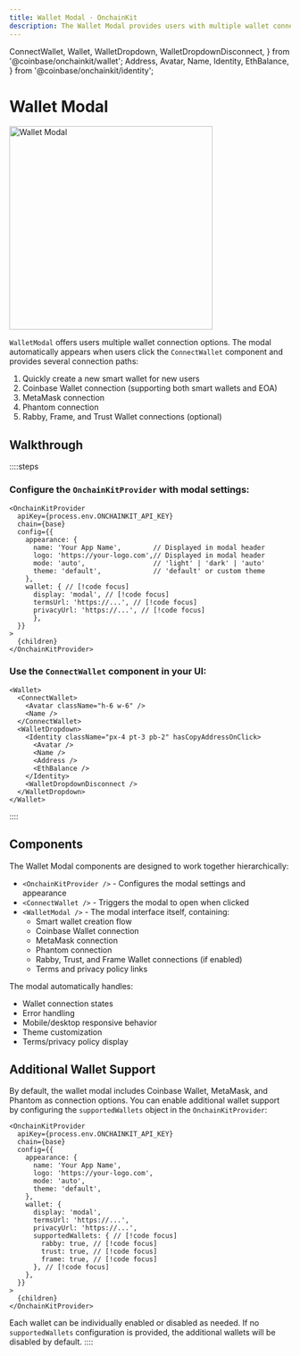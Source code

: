 ```yaml
---
title: Wallet Modal · OnchainKit
description: The Wallet Modal provides users with multiple wallet connection options in a polished interface.
---
```


  ConnectWallet,
  Wallet,
  WalletDropdown,
  WalletDropdownDisconnect,
} from '@coinbase/onchainkit/wallet';
  Address,
  Avatar,
  Name,
  Identity,
  EthBalance,
} from '@coinbase/onchainkit/identity';

# Wallet Modal

<img 
  alt="Wallet Modal"
  src="/images/onchainkit/wallet-modal.png"
  height="364"
  width="364"
  className="mx-auto"
/>

`WalletModal` offers users multiple wallet connection options. The modal automatically appears when users click the `ConnectWallet` component and provides several connection paths:

1. Quickly create a new smart wallet for new users
2. Coinbase Wallet connection (supporting both smart wallets and EOA)
3. MetaMask connection
4. Phantom connection
5. Rabby, Frame, and Trust Wallet connections (optional)

## Walkthrough

::::steps

### Configure the `OnchainKitProvider` with modal settings:

```tsx [providers.tsx]
<OnchainKitProvider
  apiKey={process.env.ONCHAINKIT_API_KEY}
  chain={base}
  config={{
    appearance: {
      name: 'Your App Name',        // Displayed in modal header
      logo: 'https://your-logo.com',// Displayed in modal header
      mode: 'auto',                 // 'light' | 'dark' | 'auto'
      theme: 'default',             // 'default' or custom theme
    },
    wallet: { // [!code focus]
      display: 'modal', // [!code focus]
      termsUrl: 'https://...', // [!code focus]
      privacyUrl: 'https://...', // [!code focus]
      },
  }}
>
  {children}
</OnchainKitProvider>
```

### Use the `ConnectWallet` component in your UI:

```tsx [App.tsx]
<Wallet>
  <ConnectWallet>
    <Avatar className="h-6 w-6" />
    <Name />
  </ConnectWallet>
  <WalletDropdown>
    <Identity className="px-4 pt-3 pb-2" hasCopyAddressOnClick>
      <Avatar />
      <Name />
      <Address />
      <EthBalance />
    </Identity>
    <WalletDropdownDisconnect />
  </WalletDropdown>
</Wallet>
```

<AppWithWalletModal>
  <div className="my-10 flex justify-center">
    <Wallet>
      <ConnectWallet>
        <Avatar className="h-6 w-6" />
        <Name />
      </ConnectWallet>
      <WalletDropdown>
        <Identity className="px-4 pt-3 pb-2" hasCopyAddressOnClick>
          <Avatar />
          <Name />
          <Address className={color.foregroundMuted} />
          <EthBalance />
        </Identity>
        <WalletDropdownDisconnect />
      </WalletDropdown>
    </Wallet>
  </div>
</AppWithWalletModal>

::::

## Components

The Wallet Modal components are designed to work together hierarchically:

- `<OnchainKitProvider />` - Configures the modal settings and appearance
- `<ConnectWallet />` - Triggers the modal to open when clicked
- `<WalletModal />` - The modal interface itself, containing:
  - Smart wallet creation flow
  - Coinbase Wallet connection
  - MetaMask connection
  - Phantom connection
  - Rabby, Trust, and Frame Wallet connections (if enabled)
  - Terms and privacy policy links

The modal automatically handles:

- Wallet connection states
- Error handling
- Mobile/desktop responsive behavior
- Theme customization
- Terms/privacy policy display

## Additional Wallet Support

By default, the wallet modal includes Coinbase Wallet, MetaMask, and Phantom as connection options. You can enable additional wallet support by configuring the `supportedWallets` object in the `OnchainKitProvider`:

```tsx
<OnchainKitProvider
  apiKey={process.env.ONCHAINKIT_API_KEY}
  chain={base}
  config={{
    appearance: {
      name: 'Your App Name',
      logo: 'https://your-logo.com',
      mode: 'auto',
      theme: 'default',
    },
    wallet: {
      display: 'modal',
      termsUrl: 'https://...',
      privacyUrl: 'https://...',
      supportedWallets: { // [!code focus]
        rabby: true, // [!code focus]
        trust: true, // [!code focus]
        frame: true, // [!code focus]
      }, // [!code focus]
    },
  }}
>
  {children}
</OnchainKitProvider>
```

Each wallet can be individually enabled or disabled as needed. If no `supportedWallets` configuration is provided, the additional wallets will be disabled by default.
::::
